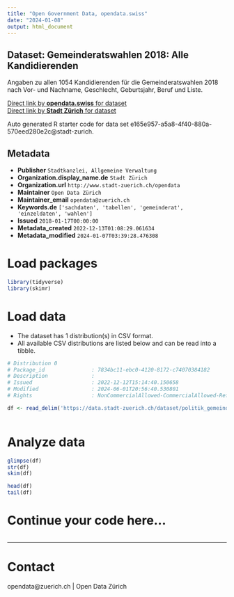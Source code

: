 ```yaml
---
title: "Open Government Data, opendata.swiss"
date: "2024-01-08"
output: html_document
---
```


## Dataset: Gemeinderatswahlen 2018: Alle Kandidierenden

Angaben zu allen 1054 Kandidierenden für die Gemeinderatswahlen 2018 nach Vor- und Nachname, Geschlecht, Geburtsjahr, Beruf und Liste.

[Direct link by **opendata.swiss** for dataset](https://opendata.swiss/de/dataset/gemeinderatswahlen-2018-alle-kandidierenden1)<br>
[Direct link by **Stadt Zürich** for dataset](https://data.stadt-zuerich.ch/dataset/politik_gemeinderatswahlen_2018_kandidierende)

Auto generated R starter code for data set e165e957-a5a8-4f40-880a-570eed280e2c@stadt-zurich.

## Metadata

- **Publisher** `Stadtkanzlei, Allgemeine Verwaltung`
- **Organization.display_name.de** `Stadt Zürich`
- **Organization.url** `http://www.stadt-zuerich.ch/opendata`
- **Maintainer** `Open Data Zürich`
- **Maintainer_email** `opendata@zuerich.ch`
- **Keywords.de** `['sachdaten', 'tabellen', 'gemeinderat', 'einzeldaten', 'wahlen']`
- **Issued** `2018-01-17T00:00:00`
- **Metadata_created** `2022-12-13T01:08:29.061634`
- **Metadata_modified** `2024-01-07T03:39:28.476308`


# Load packages

```r

library(tidyverse)
library(skimr)

```

# Load data

-   The dataset has 1 distribution(s) in CSV format.
-   All available CSV distributions are listed below and can be read into a tibble.

```r

# Distribution 0
# Package_id               : 7834bc11-ebc0-4120-8172-c74070384182
# Description              : 
# Issued                   : 2022-12-12T15:14:40.150658
# Modified                 : 2024-06-01T20:56:40.530801
# Rights                   : NonCommercialAllowed-CommercialAllowed-ReferenceNotRequired

df <- read_delim('https://data.stadt-zuerich.ch/dataset/politik_gemeinderatswahlen_2018_kandidierende/download/gemeinderatswahlen_2018_kandidierende.csv')



```

# Analyze data

```r

glimpse(df)
str(df)
skim(df)

head(df)
tail(df)

```

# Continue your code here...

```r

```

------------------------------------------------------------------------

# Contact

opendata@zuerich.ch | Open Data Zürich
